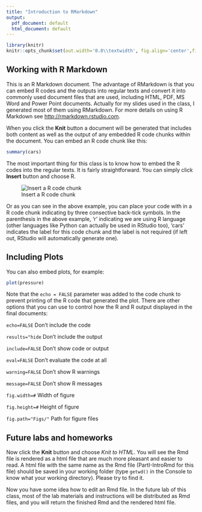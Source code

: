 ```yaml
---
title: "Introduction to RMarkdown"
output:
  pdf_document: default
  html_document: default
---
```


```r
library(knitr)
knitr::opts_chunk$set(out.width='0.8\\textwidth', fig.align='center',fig.width=10, fig.height=6, fig.path='Figs/',  warning=FALSE, echo=TRUE, eval=TRUE, message=FALSE)
```


## Working with R Markdown


This is an R Markdown document. The advantage of RMarkdown is that you can embed R codes and the outputs into regular texts and convert it into commonly used document files that are used, including HTML, PDF, MS Word and Power Point documents. Actually for my slides used in the class, I generated most of them using RMarkdown. For more details on using R Markdown see <http://rmarkdown.rstudio.com>.

When you click the **Knit** button a document will be generated that includes both content as well as the output of any embedded R code chunks within the document. You can embed an R code chunk like this:

```r
summary(cars)
```

The most important thing for this class is to know how to embed the R codes into the regular texts. It is fairly straightforward. You can simply click **Insert** button and choose R. 

![Insert a R code chunk](./insertMarkdown.png)


Or as you can see in the above example, you can place your code with in a R code chunk indicating by three consective back-tick symbols. In the parenthesis in the above example, 'r' indicating we are using R language (other languages like Python can actually be used in RStudio too), 'cars' indicates the label for this code chunk and the label is not required (if left out, RStudio will automatically generate one). 



## Including Plots

You can also embed plots, for example:

```r
plot(pressure)
```

Note that the `echo = FALSE` parameter was added to the code chunk to prevent printing of the R code that generated the plot. There are other options that you can use to control how the R and R output displayed in the final documents:

`echo=FALSE` Don't include the code

`results="hide` Don't include the output

`include=FALSE` Don't show code or output

`eval=FALSE` Don't evaluate the code at all

`warning=FALSE` Don't show R warnings

`message=FALSE` Don't show R messages

`fig.width=#` Width of figure

`fig.height=#` Height of figure

`fig.path="Figs/"` Path for figure files



## Future labs and homeworks

Now click the **Knit** button and choose *Knit to HTML*. You will see the Rmd file is rendered as a html file that are much more pleasant and easier to read. A html file with the same name as the Rmd file (PartI-IntroRmd for this file) should be saved in your working folder (type `getwd()` in the Console to know what your working directory). Please try to find it.

Now you have some idea how to edit an Rmd file. In the future lab of this class, most of the lab materials and instructions will be distributed as Rmd files, and you will return the finished Rmd and the rendered html file.




